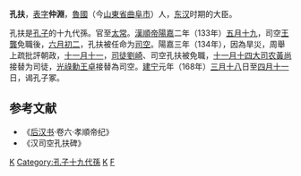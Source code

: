 '''孔扶'''，[[表字|表字]]'''仲淵'''，[[魯郡|魯國]]（今[[山東省|山東省]][[曲阜市|曲阜市]]）人，[[东汉|东汉]]时期的大臣。

孔扶是[[孔子|孔子]]的十九代孫。官至[[太常|太常]]。[[漢順帝|漢順帝]][[陽嘉|陽嘉]]二年（133年）[[五月十九|五月十九]]，司空[[王龔|王龔]]免職後，[[六月初二|六月初二]]，孔扶被任命为[[司空|司空]]。陽嘉三年（134年），因為旱災，周舉上疏批評朝政，[[十一月十一|十一月十一]]，[[司徒|司徒]][[劉崎|劉崎]]、司空孔扶被免職，[[十一月十四|十一月十四]][[大司农|大司农]][[黃尚|黃尚]]接替为司徒，[[光祿勳|光祿勳]][[王卓_(東漢)|王卓]]接替為司空。[[建宁_(东汉)|建宁]]元年（168年）[[三月十八|三月十八]]日至[[四月十一|四月十一]]日，谒孔子冢。

{{东汉大司空司空}}
==参考文献==
*《[[后汉书|后汉书]]·卷六·孝順帝纪》
*《汉司空孔扶碑》
[[Category:东汉司空|K]]
[[Category:孔子十九代孫|Category:孔子十九代孫]]
[[Category:曲阜人|K]]
[[Category:孔姓|F]]
{{汉朝人物小作品}}